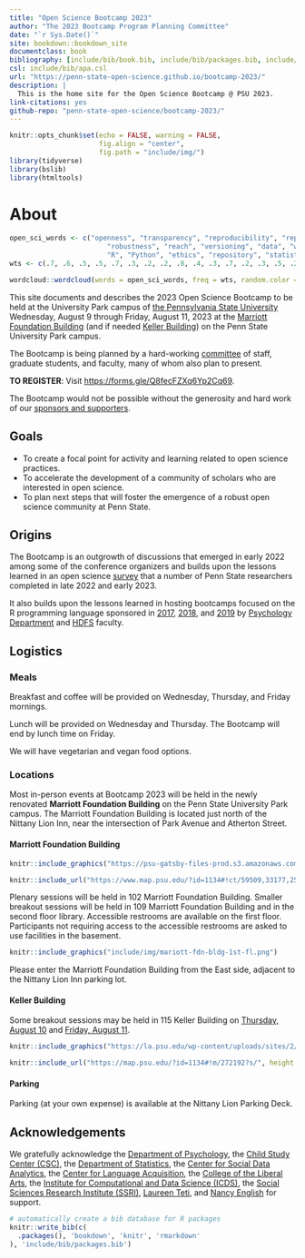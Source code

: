 ```yaml
--- 
title: "Open Science Bootcamp 2023"
author: "The 2023 Bootcamp Program Planning Committee"
date: "`r Sys.Date()`"
site: bookdown::bookdown_site
documentclass: book
bibliography: [include/bib/book.bib, include/bib/packages.bib, include/bib/bootcamp.bib]
csl: include/bib/apa.csl
url: "https://penn-state-open-science.github.io/bootcamp-2023/"
description: |
  This is the home site for the Open Science Bootcamp @ PSU 2023.
link-citations: yes
github-repo: "penn-state-open-science/bootcamp-2023/"
---
```


```r
knitr::opts_chunk$set(echo = FALSE, warning = FALSE,
                      fig.align = "center",
                      fig.path = "include/img/")
library(tidyverse)
library(bslib)
library(htmltools)
```

# About {-}

<!-- ```{r, out.width="60%", fig.cap="Image generated by OpenAI with keywords 'open transparent reproducible science'"} -->
<!-- # knitr::include_graphics("include/img/bootcamp-hex-v3.png") -->
<!-- ``` -->

```r
open_sci_words <- c("openness", "transparency", "reproducibility", "replication", "sharing",
                        "robustness", "reach", "versioning", "data", "wrangling", "crisis", "rigor",
                        "R", "Python", "ethics", "repository", "statistics", "scripts", "automation", "git", "preregistration")
wts <- c(.7, .6, .5, .5, .7, .3, .2, .2, .8, .4, .3, .7, .2, .3, .5, .2, .6, .3, .2, .2, .4)/4

wordcloud::wordcloud(words = open_sci_words, freq = wts, random.color = TRUE, rot.per = .25, colors = c("red", "blue", "orange", "yellow", "brown", "black", "aquamarine", "chartreuse", "coral", "bisque", "cyan", "darkmagenta")) # http://www.stat.columbia.edu/~tzheng/files/Rcolor.pdf
```

This site documents and describes the 2023 Open Science Bootcamp to be held at the University Park campus of [the Pennsylvania State University](https://www.psu.edu) Wednesday, August 9 through Friday, August 11, 2023 at the [Marriott Foundation Building](#marriott-fdn-bldg) (and if needed [Keller Building](#keller-bldg)) on the Penn State University Park campus.

The Bootcamp is being planned by a hard-working [committee](program-planning-committee.html) of staff, graduate students, and faculty, many of whom also plan to present.

::: {.rmdwarning}

**TO REGISTER**: Visit <https://forms.gle/Q8fecFZXq6Yp2Cq69>.

:::

The Bootcamp would not be possible without the generosity and hard work of our [sponsors and supporters](#acknowledgements).

## Goals {-}

- To create a focal point for activity and learning related to open science practices.
- To accelerate the development of a community of scholars who are interested in open science.
- To plan next steps that will foster the emergence of a robust open science community at Penn State.

## Origins {-}

The Bootcamp is an outgrowth of discussions that emerged in early 2022 among some of the conference organizers and builds upon the lessons learned in an open science [survey](https://penn-state-open-science.github.io/survey-fall-2022/) that a number of Penn State researchers completed in late 2022 and early 2023.

It also builds upon the lessons learned in hosting bootcamps focused on the R programming language sponsored in [2017](https://psu-psychology.github.io/r-bootcamp/), [2018](https://psu-psychology.github.io/r-bootcamp-2018/), and [2019](https://psu-psychology.github.io/r-bootcamp-2019/) by [Psychology Department](https://psych.la.psu.edu) and [HDFS](https://hhd.psu.edu/hdfs) faculty.

## Logistics {-}

### Meals {-}

Breakfast and coffee will be provided on Wednesday, Thursday, and Friday mornings.

Lunch will be provided on Wednesday and Thursday.
The Bootcamp will end by lunch time on Friday.

We will have vegetarian and vegan food options.

### Locations {-}

Most in-person events at Bootcamp 2023 will be held in the newly renovated **Marriott Foundation Building** on the Penn State University Park campus.
The Marriott Foundation Building is located just north of the Nittany Lion Inn, near the intersection of Park Avenue and Atherton Street.

#### Marriott Foundation Building  {- #marriott-fdn-bldg}

```r
knitr::include_graphics("https://psu-gatsby-files-prod.s3.amazonaws.com/s3fs-public/styles/4_3_2000w/public/Oak%20Building.jpeg?h=71976bb4&itok=AOCn0pbO")
```

```r
knitr::include_url("https://www.map.psu.edu/?id=1134#!ct/59509,33177,25403,26748,26749,26750,27255?m/336393?s/", height = "400px")
```

Plenary sessions will be held in 102 Marriott Foundation Building. 
Smaller breakout sessions will be held in 109 Marriott Foundation Building and in the second floor library.
Accessible restrooms are available on the first floor.
Participants not requiring access to the accessible restrooms are asked to use facilities in the basement.

```r
knitr::include_graphics("include/img/mariott-fdn-bldg-1st-fl.png")
```

Please enter the Marriott Foundation Building from the East side, adjacent to the Nittany Lion Inn parking lot.

#### Keller Building {- #keller-bldg}

Some breakout sessions may be held in 115 Keller Building on [Thursday, August 10](#day_2) and [Friday, August 11](#day_3).

```r
knitr::include_graphics("https://la.psu.edu/wp-content/uploads/sites/2/2022/11/Keller-Building-April-2022-01.jpg")
```

```r
knitr::include_url("https://map.psu.edu/?id=1134#!m/272192?s/", height = "400px")
```

#### Parking {-}

Parking (at your own expense) is available at the Nittany Lion Parking Deck.

<!-- ### Remote participants {-} -->

<!-- Bootcamp 2023 will be streamed online at the following URL: -->

<!-- <https://psu.zoom.us/bootcamp-2023/> -->

<!-- All sessions will be recorded and made publicly available at a later date. -->

## Acknowledgements {-}

We gratefully acknowledge the [Department of Psychology](http://psych.la.psu.edu), the [Child Study Center (CSC)](https://csc.la.psu.edu), the [Department of Statistics](https://science.psu.edu/stat), the [Center for Social Data Analytics](https://soda.la.psu.edu), the [Center for Language Acquisition](https://language.la.psu.edu), the [College of the Liberal Arts](https://la.psu.edu), the [Institute for Computational and Data Science (ICDS)](https://icds.psu.edu), the [Social Sciences Research Institute (SSRI)](https://ssri.psu.edu), [Laureen Teti](https://psych.la.psu.edu/directory/laureen-teti-ph-d), and [Nancy English](https://psych.la.psu.edu/directory/nec101) for support.

```r
# automatically create a bib database for R packages
knitr::write_bib(c(
  .packages(), 'bookdown', 'knitr', 'rmarkdown'
), 'include/bib/packages.bib')
```
